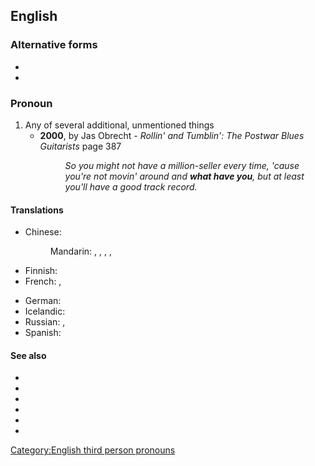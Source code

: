 {{also|whathaveyou|what-have-you}}
==English==

===Alternative forms===
* {{l|en|what-have-you}}
* {{l|en|whathaveyou}}

===Pronoun===
{{head|en|pronoun}}

# Any of several additional, unmentioned things
#* '''2000''', by Jas Obrecht - ''Rollin' and Tumblin': The Postwar Blues Guitarists'' page 387
#*: ''So you might not have a million-seller every time, 'cause you're not movin' around and '''what have you''', but at least you'll have a good track record.''

====Translations====
{{trans-top|any of several additional things}}
* Chinese:
*: Mandarin: {{t+|cmn|之類|alt=之類的|sc=Hani}}, {{t+|cmn|之类|alt=之类的|tr=zhīlèi de|sc=Hani}}, {{t+|cmn|什麼的|sc=Hani}}, {{t+|cmn|什么的|tr=shénmede|sc=Hani}}, {{t+|cmn|等等|tr=děngděng|sc=Hani}}
* Finnish: {{t+|fi|jokin}}
* French: {{t+|fr|quoi que ce soit}}, {{t|fr|que sais-je encore}}
{{trans-mid}}
* German: {{t+|de|und so weiter}}
* Icelandic: {{t|is|og þvíumlíkt}}
* Russian: {{t|ru|и про́чее}}, {{t|ru|и вся́кая вся́чина}}
* Spanish: {{t|es|y tal}}
{{trans-bottom}}

====See also====
* {{l|en|whatnot}}
* {{l|en|and so on}}
* {{l|en|et cetera}}
* {{l|en|such-and-such}}
* {{l|en|suchlike}}
* {{l|en|you name it}}

[[Category:English third person pronouns]]